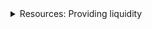 <div class="stub">
<details><summary>Resources: Providing liquidity</summary>

This section is part of a series on the topic of *liquidity*.

Docs:

- [Concepts: Liquidity](/concepts/liquidity/providing-liquidity.md)
- [Concepts: Rewards and penalties](/concepts/liquidity/rewards-penalties.md)
- [Tutorial: Committing liquidity](/testnet/tutorials/committing-liquidity.md)
- [APIs: Liquidity](/category/api/rest/data-v2/liquidity.mdx)

</details>
</div>